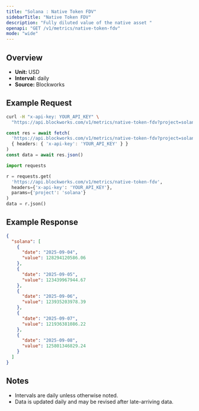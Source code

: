 ```yaml
---
title: "Solana : Native Token FDV"
sidebarTitle: "Native Token FDV"
description: "Fully diluted value of the native asset "
openapi: "GET /v1/metrics/native-token-fdv"
mode: "wide"
---
```


## Overview

- **Unit:** USD
- **Interval:** daily
- **Source:** Blockworks

## Example Request

<CodeGroup>

```bash cURL
curl -H "x-api-key: YOUR_API_KEY" \
  "https://api.blockworks.com/v1/metrics/native-token-fdv?project=solana"
```

```typescript TypeScript
const res = await fetch(
  'https://api.blockworks.com/v1/metrics/native-token-fdv?project=solana',
  { headers: { 'x-api-key': 'YOUR_API_KEY' } }
)
const data = await res.json()
```

```python Python
import requests

r = requests.get(
  'https://api.blockworks.com/v1/metrics/native-token-fdv',
  headers={'x-api-key': 'YOUR_API_KEY'},
  params={'project': 'solana'}
)
data = r.json()
```

</CodeGroup>

## Example Response

```json
{
  "solana": [
    {
      "date": "2025-09-04",
      "value": 128294120586.06
    },
    {
      "date": "2025-09-05",
      "value": 123439967944.67
    },
    {
      "date": "2025-09-06",
      "value": 123935203978.39
    },
    {
      "date": "2025-09-07",
      "value": 121936381086.22
    },
    {
      "date": "2025-09-08",
      "value": 125801346829.24
    }
  ]
}
```

## Notes
- Intervals are daily unless otherwise noted.
- Data is updated daily and may be revised after late-arriving data.
